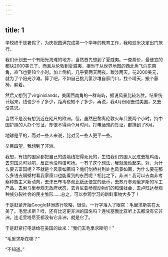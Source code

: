 ```yaml
---
---
---
```

title: 1
---




学校终于放暑假了，为庆祝圆满完成第一个学年的教育工作，我和蚊米决定出门旅行。

我们计划去一个有阳光海滩的地方，当然首先想到了夏威夷。一查票价，最便宜的都快2000美元了。而且从伦敦到夏威夷，相当于从世界地图的西北角飞向东南角，直飞也要18个小时。加上倒机，几乎要两天两夜。跋涉两天，花2000美元，就为了个阳光沙滩。算了吧，不如自己挑几筐沙堆自家门口，找个晴天，搬个藤椅，躺着。

然后又想到了virginislands，美国西南角的一群岛屿，据说风景比较名胜。结果统计起来，钱也少不了多少，距离也短不了多少，再说，我4月份刚去过美国，又去没意思。

当然不是没有想到近在咫尺的欧洲。但，虽然巴黎离伦敦火车只要两个小时，持中国护照的人办个签证，却恨不得两个月时间。打电话预约签证，都排到了8月。

地球是平的，而对一些人来说，比对另一些人更平一些。

举目四望，我想到了非洲。

我想，有钱的国家都把自己的边境线把得死死的，生怕我们穷国人民进去抢鸡蛋，去穷国总可以吧，反正也没鸡蛋可抢。一有了这个想法，我就激动起来。对，为什么要去富国呢？不就是个风景如画吗？俺们剑桥村到处也风景如画，为什么要花那么多钱去隔壁村看我家窗口也能看到的东西呢？相比之下，非洲！我可以去南非考察种族主义新动向，去津巴布韦参观比纸还便宜的纸币，去苏丹参观俄罗斯的军工产品，去索马里参观无政府状态，去肯尼亚参观动物们的和谐社会，去卢旺达参观种族分裂社会的民主雏形……总之，可以参观学习的新鲜事物大多了！

于是赶紧开始Google非洲旅行攻略，很快，一行字落入了眼帘：毛里求斯实在太美了。毛里求斯？哇，还有比这更非洲的国名吗？连埃塞俄比亚听上去都没有它非洲，连毛里塔尼亚都没有它非洲，就是它了。

于是赶紧打电话给在美国的蚊米：“我们去毛里求斯吧！”

“毛里求斯在哪？”

“不知道。”